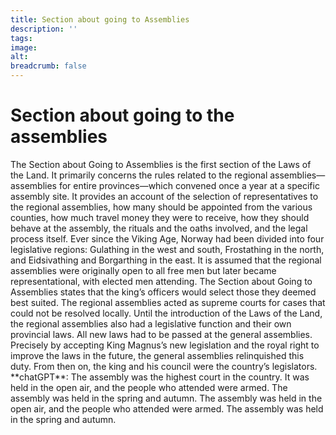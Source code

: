 ```yaml
---
title: Section about going to Assemblies
description: ''
tags:
image: 
alt: 
breadcrumb: false
---
```



<SitatHero 
    title='Section about going to the assemblies' 
    ingress='“Now, if someone does not achieve their rights in their home region or with the royal magistrate, then the plaintiff can summon the person from whom they are unable to get compensation to the general assembly.”'
    footer='Section about Going to Assemblies, chapter 10'
/>

<Container>
  
  # Section about going to the assemblies
</Container>

<Container stil="firstletter text-left text-xl" columns={2} margin={10}>
  The Section about Going to Assemblies is the first section of the Laws of the Land. 
    It primarily concerns the rules related to the regional assemblies— assemblies for entire provinces—which convened once a year at a specific assembly site. 
    It provides an account of the selection of representatives to the regional assemblies, how many should be appointed from the various counties, how much travel money they were to receive, how they should behave at the assembly, the rituals and the oaths involved, and the legal process itself. 
    Ever since the Viking Age, Norway had been divided into four legislative regions: Gulathing in the west and south, Frostathing in the north, and Eidsivathing and Borgarthing in the east. 
    It is assumed that the regional assemblies were originally open to all free men but later became representational, with elected men attending. 
    The Section about Going to Assemblies states that the king’s officers would select those they deemed best suited. 
    The regional assemblies acted as supreme courts for cases that could not be resolved locally. 
    Until the introduction of the Laws of the Land, the regional assemblies also had a legislative function and their own provincial laws. 
    All new laws had to be passed at the general assemblies. 
    Precisely by accepting King Magnus’s new legislation and the royal right to improve the laws in the future, the general assemblies relinquished this duty. 
    From then on, the king and his council were the country’s legislators.
</Container>


<Container>
  <Spacer height={10}/>
  <SubTextsCards items={site.tingfarebolken} meta={meta} columns='3' />
</Container>

<Work id="ubb-diplom-0080" marcus="http://marcus.uib.no/instance/charter/ubb-diplom-0080">
    **chatGPT**: The assembly was the highest court in the country. 
    It was held in the open air, and the people who
    attended were armed. 
    The assembly was held in the spring and autumn. 
    The assembly was held in the
    open air, and the people who attended were armed. 
    The assembly was held in the spring and autumn.
</Work>
